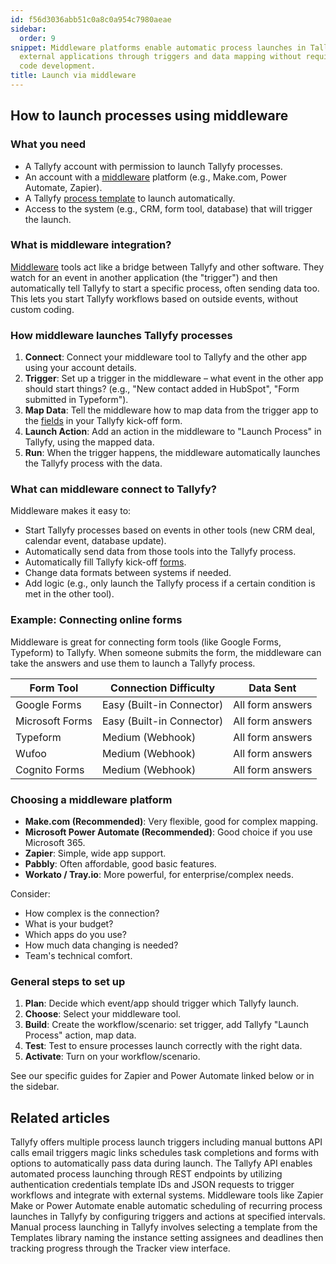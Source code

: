 ```yaml
---
id: f56d3036abb51c0a8c0a954c7980aeae
sidebar:
  order: 9
snippet: Middleware platforms enable automatic process launches in Tallyfy by connecting
  external applications through triggers and data mapping without requiring custom
  code development.
title: Launch via middleware
---
```


## How to launch processes using middleware

### What you need

*   A Tallyfy account with permission to launch Tallyfy processes.
*   An account with a [middleware](/products/pro/integrations/middleware/) platform (e.g., Make.com, Power Automate, Zapier).
*   A Tallyfy [process template](/products/pro/documenting/templates/) to launch automatically.
*   Access to the system (e.g., CRM, form tool, database) that will trigger the launch.

### What is middleware integration?

[Middleware](/products/pro/integrations/middleware/) tools act like a bridge between Tallyfy and other software. They watch for an event in another application (the "trigger") and then automatically tell Tallyfy to start a specific process, often sending data too. This lets you start Tallyfy workflows based on outside events, without custom coding.

### How middleware launches Tallyfy processes

1.  **Connect**: Connect your middleware tool to Tallyfy and the other app using your account details.
2.  **Trigger**: Set up a trigger in the middleware – what event in the other app should start things? (e.g., "New contact added in HubSpot", "Form submitted in Typeform").
3.  **Map Data**: Tell the middleware how to map data from the trigger app to the [fields](/products/pro/tracking-and-tasks/tasks/what-are-form-fields-in-tallyfy/) in your Tallyfy kick-off form.
4.  **Launch Action**: Add an action in the middleware to "Launch Process" in Tallyfy, using the mapped data.
5.  **Run**: When the trigger happens, the middleware automatically launches the Tallyfy process with the data.

### What can middleware connect to Tallyfy?

Middleware makes it easy to:

*   Start Tallyfy processes based on events in other tools (new CRM deal, calendar event, database update).
*   Automatically send data from those tools into the Tallyfy process.
*   Automatically fill Tallyfy kick-off [forms](/products/pro/tracking-and-tasks/tasks/what-are-form-fields-in-tallyfy/).
*   Change data formats between systems if needed.
*   Add logic (e.g., only launch the Tallyfy process if a certain condition is met in the other tool).

### Example: Connecting online forms

Middleware is great for connecting form tools (like Google Forms, Typeform) to Tallyfy. When someone submits the form, the middleware can take the answers and use them to launch a Tallyfy process.

| Form Tool         | Connection Difficulty | Data Sent         |
|-------------------|-----------------------|-------------------|
| Google Forms      | Easy (Built-in Connector)| All form answers  |
| Microsoft Forms   | Easy (Built-in Connector)| All form answers  |
| Typeform          | Medium (Webhook)      | All form answers  |
| Wufoo             | Medium (Webhook)      | All form answers  |
| Cognito Forms     | Medium (Webhook)      | All form answers  |

### Choosing a middleware platform

*   **Make.com (Recommended)**: Very flexible, good for complex mapping.
*   **Microsoft Power Automate (Recommended)**: Good choice if you use Microsoft 365.
*   **Zapier**: Simple, wide app support.
*   **Pabbly**: Often affordable, good basic features.
*   **Workato / Tray.io**: More powerful, for enterprise/complex needs.

Consider:
*   How complex is the connection?
*   What is your budget?
*   Which apps do you use?
*   How much data changing is needed?
*   Team's technical comfort.

### General steps to set up

1.  **Plan**: Decide which event/app should trigger which Tallyfy launch.
2.  **Choose**: Select your middleware tool.
3.  **Build**: Create the workflow/scenario: set trigger, add Tallyfy "Launch Process" action, map data.
4.  **Test**: Test to ensure processes launch correctly with the right data.
5.  **Activate**: Turn on your workflow/scenario.

See our specific guides for Zapier and Power Automate linked below or in the sidebar.


## Related articles
<CardGrid>
<LinkTitleCard header="<b>Launching > Triggers</b>" href="/products/pro/launching/triggers/" > Tallyfy offers multiple process launch triggers including manual buttons API calls email triggers magic links schedules task completions and forms with options to automatically pass data during launch. </LinkTitleCard>
<LinkTitleCard header="<b>Triggers > Launch via API</b>" href="/products/pro/launching/triggers/via-api/" > The Tallyfy API enables automated process launching through REST endpoints by utilizing authentication credentials template IDs and JSON requests to trigger workflows and integrate with external systems. </LinkTitleCard>
<LinkTitleCard header="<b>Launching > Automatically schedule a process</b>" href="/products/pro/launching/how-can-i-schedule-a-process-in-tallyfy-using-middleware/" > Middleware tools like Zapier Make or Power Automate enable automatic scheduling of recurring process launches in Tallyfy by configuring triggers and actions at specified intervals. </LinkTitleCard>
<LinkTitleCard header="<b>Launching > Launch manually</b>" href="/products/pro/launching/how-can-i-launch-a-process-in-tallyfy/" > Manual process launching in Tallyfy involves selecting a template from the Templates library naming the instance setting assignees and deadlines then tracking progress through the Tracker view interface. </LinkTitleCard>
</CardGrid>